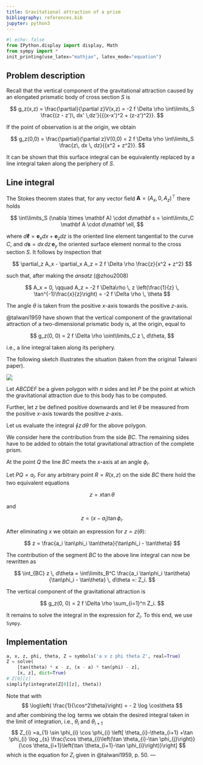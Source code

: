 ---
title: Gravitational attraction of a prism
bibliography: references.bib
jupyter: python3
---

```{python}
#| echo: false
from IPython.display import display, Math
from sympy import *
init_printing(use_latex="mathjax", latex_mode="equation")
```

## Problem description

Recall that the vertical component of the gravitational attraction caused by an elongated prismatic body of cross section $S$ is

$$
g_z(x,z) = \frac{\partial}{\partial z}V(x,z) = -2 f \Delta \rho \int\limits_S \frac{(z - z')\, dx' \,dz'}{{(x-x')^2 + (z-z')^2}}.
$$

If the point of observation is at the origin, we obtain

$$
g_z(0,0) = \frac{\partial}{\partial z}V(0,0) = 2 f \Delta \rho \int\limits_S \frac{z\, dx \, dz}{{x^2 + z^2}}.
$$

It can be shown that this surface integral can be equivalently replaced by a line integral taken along the periphery of $S$.

## Line integral

The Stokes theorem states that, for any vector field $\mathbf A = (A_x, 0, A_z)^\top$ there holds

$$
\int\limits_S (\nabla \times \mathbf A) \cdot d\mathbf s = \oint\limits_C \mathbf A \cdot d\mathbf \ell,
$$

where $d\mathbf\ell = \mathbf e_x dx + \mathbf e_z dz$ is the oriented line element tangential to the curve $C$, and $d\mathbf s = dx \,dz \, \mathbf e_y$ the oriented surface element normal to the cross section $S$. It follows by inspection that

$$
\partial_z A_x - \partial_x A_z = 2 f \Delta \rho \frac{z}{x^2 + z^2}
$$

such that, after making the *ansatz* (@zhou2008)

$$
A_x = 0, \qquad A_z = -2 f \Delta\rho \, z \left(\frac{1}{z} \, \tan^{-1}\frac{x}{z}\right) = -2 f \Delta \rho \, \theta
$$

The angle $\theta$ is taken from the positive $x$-axis towards the positive $z$-axis.

@talwani1959 have shown that the vertical component of the gravitational attraction of a two-dimensional prismatic body is, at the origin, equal to

$$
g_z(0, 0) = 2 f \Delta \rho \oint\limits_C z \, d\theta,
$$

i.e., a line integral taken along its periphery.

The following sketch illustrates the situation (taken from the original Talwani paper).

![](https://ruboerner.github.io/images/Talwani-2D.png)

Let $ABCDEF$ be a given polygon with $n$ sides and let $P$ be the point at which the gravitational attraction due to this body has to be computed.

Further, let $z$ be defined positive downwards and let $\theta$ be measured from the positive $x$-axis towards the positive $z$-axis.

Let us evaluate the integral $\oint z\, d\theta$ for the above polygon.

We consider here the contribution from the side $BC$. The remaining sides have to be added to obtain the total gravitational attraction of the complete prism.

At the point $Q$ the line $BC$ meets the $x$-axis at an angle $\phi_i$.

Let $PQ = a_i$. For any arbitrary point $R = R(x,z)$ on the side $BC$ there hold the two equivalent equations

$$
z = x \tan\theta
$$

and

$$
z = (x - a_i) \tan\phi_i.
$$

After eliminating $x$ we obtain an expression for $z = z(\theta)$:

$$
z = \frac{a_i \tan\phi_i \tan\theta}{\tan\phi_i - \tan\theta}
$$

The contribution of the segment $BC$ to the above line integral can now be rewritten as

$$
\int_{BC} z \, d\theta = \int\limits_B^C \frac{a_i \tan\phi_i \tan\theta}{\tan\phi_i - \tan\theta} \, d\theta =: Z_i.
$$

The vertical component of the gravitational attraction is

$$
g_z(0, 0) = 2 f \Delta \rho \sum_{i=1}^n Z_i.
$$

It remains to solve the integral in the expression for $Z_i$. To this end, we use `Sympy`.

## Implementation

```{python}
a, x, z, phi, theta, Z = symbols('a x z phi theta Z', real=True)
Z = solve(
    [tan(theta) * x - z, (x - a) * tan(phi) - z], 
    [x, z], dict=True)
# Z[0][z]
simplify(integrate(Z[0][z], theta))
```
Note that with
$$
\log\left( \frac{1}{\cos^2\theta}\right) = - 2 \log \cos\theta
$$
and after combining the $\log$ terms we obtain the desired integral taken in the limit of integration, i.e., $\theta_i$ and $\theta_{i+1}$
$$
Z_{i} =a_{1} \sin \phi_{i} \cos \phi_{i} \left[ \theta_{i}-\theta_{i+1} +\tan \phi_{i} \log _{s} \frac{\cos \theta_{i}\left(\tan \theta_{i}-\tan \phi_{j}\right)}{\cos \theta_{i+1}\left(\tan \theta_{i+1}-\tan \phi_{i}\right)}\right] 
$$
which is the equation for $Z_i$ given in @talwani1959, p. 50.
---
